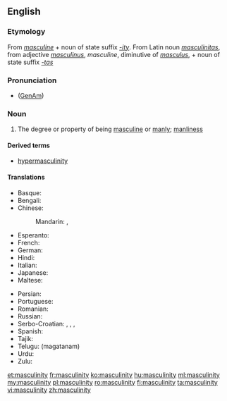 ==English==

===Etymology===
From ''[[masculine]]'' + noun of state suffix ''[[-ity]]''.  From Latin noun ''[[masculinitas]]'', from adjective ''[[masculinus]]'', ''masculine'', diminutive of ''[[masculus]]'', + noun of state suffix ''[[-tas]]''

===Pronunciation===
* ([[GenAm]]) {{IPA|/ˌmæskjəˈlɪnɪti/}}

===Noun===
{{en-noun|-|masculinities}}

# The degree or property of being [[masculine]] or [[manly]]; [[manliness]]

====Derived terms====
* [[hypermasculinity]]

====Translations====
{{trans-top|degree or property of being masculine}}
* Basque: {{t|eu|maskulinotasun}}
* Bengali: {{t|bn|পুরুষত্ব|sc=Beng}}
* Chinese:
*: Mandarin: {{t|cmn|男子特徵|sc=Hani}}, {{t|cmn|男子特征|tr=nánzǐ tèzhēng|sc=Hani}}
* Esperanto: {{t|eo|vireco}}
* French: {{t+|fr|masculinité|f}}
* German: {{t+|de|Männlichkeit|f}}
* Hindi: {{t|hi|मर्दानगी|f|tr=mardāngī|sc=Deva}}
* Italian: {{t|it|mascolinità|f}}
* Japanese: {{t|ja|男らしさ|tr=otoko-rashisa|sc=Jpan}}
* Maltese: {{t|mt|maskulinità|f}}
{{trans-mid}}
* Persian: {{t+|fa|مردانگی|tr=mardânegi|sc=fa-Arab}}
* Portuguese: {{t+|pt|masculinidade|f}}
* Romanian: {{t+|ro|masculinitate|f}}
* Russian: {{t+|ru|мужественность|f|tr=múžestvennost'|sc=Cyrl}}
* Serbo-Croatian: {{t|sh|mužévnōst|f}}, {{t|sh|муже́вно̄ст|f}}, {{t|sh|mȕškōst|f}}, {{t|sh|му̏шко̄ст|f}}
* Spanish: {{t|es|masculinidad|f}}
* Tajik: {{t|tg|мардонагӣ|tr=mardonagī|sc=Cyrl}}
* Telugu: {{t|te|మగతనం}} (magatanam)
* Urdu: {{t|ur|مردانگی|f|tr=mardāngī|sc=ur-Arab}}
* Zulu: {{t|zu|ubudoda|c14}}
{{trans-bottom}}

[[et:masculinity]]
[[fr:masculinity]]
[[ko:masculinity]]
[[hu:masculinity]]
[[ml:masculinity]]
[[my:masculinity]]
[[pl:masculinity]]
[[ro:masculinity]]
[[fi:masculinity]]
[[ta:masculinity]]
[[vi:masculinity]]
[[zh:masculinity]]